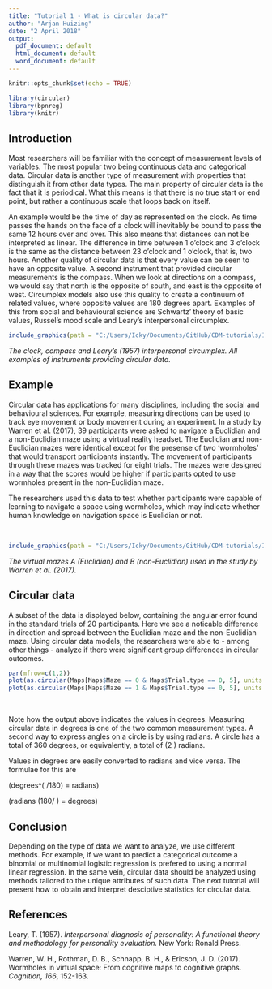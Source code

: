 ```yaml
---
title: "Tutorial 1 - What is circular data?"
author: "Arjan Huizing"
date: "2 April 2018"
output:
  pdf_document: default
  html_document: default
  word_document: default
---
```


```r
knitr::opts_chunk$set(echo = TRUE)

library(circular)
library(bpnreg)
library(knitr)
```

## Introduction

Most researchers will be familiar with the concept of measurement levels of variables. The most popular two being continuous data and categorical data. Circular data is another type of measurement with properties that distinguish it from other data types. The main property of circular data is the fact that it is periodical. What this means is that there is no true start or end point, but rather a continuous scale that loops back on itself. 

An example would be the time of day as represented on the clock. As time passes the hands on the face of a clock will inevitably be bound to pass the same 12 hours over and over. This also means that distances can not be interpreted as linear. The difference in time between 1 o'clock and 3 o'clock is the same as the distance between 23 o'clock and 1 o'clock, that is, two hours. Another quality of circular data is that every value can be seen to have an opposite value. A second instrument that provided circular measurements is the compass. When we look at directions on a compass, we would say that north is the opposite of south, and east is the opposite of west. Circumplex models also use this quality to create a continuum of related values, where opposite values are 180 degrees apart. Examples of this from social and behavioural science are Schwartz' theory of basic values, Russel's mood scale and Leary's interpersonal circumplex.


```r
include_graphics(path = "C:/Users/Icky/Documents/GitHub/CDM-tutorials/Images/circular-data-examples.jpg")
```

*The clock, compass and Leary's (1957) interpersonal circumplex. All examples of instruments providing circular data.*

## Example

Circular data has applications for many disciplines, including the social and behavioural sciences. For example, measuring directions can be used to track eye movement or body movement during an experiment. In a study by Warren et al. (2017), 39 participants were asked to navigate a Euclidian and a non-Euclidian maze using a virtual reality headset. The Euclidian and non-Euclidian mazes were identical except for the presense of two 'wormholes' that would transport participants instantly. The movement of participants through these mazes was tracked for eight trials. The mazes were designed in a way that the scores would be higher if participants opted to use wormholes present in the non-Euclidian maze. 

The researchers used this data to test whether participants were capable of learning to navigate a space using wormholes, which may indicate whether human knowledge on navigation space is Euclidian or not.

&nbsp;



```r
include_graphics(path = "C:/Users/Icky/Documents/GitHub/CDM-tutorials/Images/mazes-warren.jpg")
```

*The virtual mazes A (Euclidian) and B (non-Euclidian) used in the study by Warren et al. (2017).*



## Circular data

A subset of the data is displayed below, containing the angular error found in the standard trials of 20 participants. Here we see a noticable difference in direction and spread between the Euclidian maze and the non-Euclidian maze. Using circular data models, the researchers were able to - among other things - analyze if there were significant group differences in circular outcomes.

```r
par(mfrow=c(1,2))
plot(as.circular(Maps[Maps$Maze == 0 & Maps$Trial.type == 0, 5], units = "degrees"), main = "Euclidian maze")
plot(as.circular(Maps[Maps$Maze == 1 & Maps$Trial.type == 0, 5], units = "degrees"), main = "Non-Euclidian maze")
```


&nbsp;

Note how the output above indicates the values in degrees. Measuring circular data in degrees is one of the two common measurement types. A second way to express angles on a circle is by using radians. A circle has a total of 360 degrees, or equivalently, a total of \(2 \pi \approx 6.28\) radians.

Values in degrees are easily converted to radians and vice versa. The formulae for this are 

\(degrees^\circ*( \pi /180) = radians\)

\(radians (180/ \pi) = degrees\)



## Conclusion

Depending on the type of data we want to analyze, we use different methods. For example, if we want to predict a categorical outcome a binomial or multinomial logistic regression is prefered to using a normal linear regression. In the same vein, circular data should be analyzed using methods tailored to the unique attributes of such data. The next tutorial will present how to obtain and interpret desciptive statistics for circular data.

## References
Leary, T. (1957). *Interpersonal diagnosis of personality: A functional theory and methodology for personality evaluation.* New York: Ronald Press.

Warren, W. H., Rothman, D. B., Schnapp, B. H., & Ericson, J. D. (2017). Wormholes in virtual space: From cognitive maps to cognitive graphs. *Cognition, 166*, 152-163.